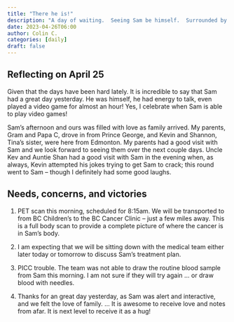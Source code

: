 ```yaml
---
title: "There he is!"
description: "A day of waiting.  Seeing Sam be himself.  Surrounded by loving family."
date: 2023-04-26T06:00
author: Colin C.
categories: [daily]
draft: false
---
```


## Reflecting on April 25

Given that the days have been hard lately. It is incredible to say that Sam had a great day yesterday. He was himself, he had energy to talk, even played a video game for almost an hour! Yes, I celebrate when Sam is able to play video games!

Sam's afternoon and ours was filled with love as family arrived. My parents, Gram and Papa C, drove in from Prince George, and Kevin and Shannon, Tina's sister, were here from Edmonton. My parents had a good visit with Sam and we look forward to seeing them over the next couple days. Uncle Kev and Auntie Shan had a good visit with Sam in the evening when, as always, Kevin attempted his jokes trying to get Sam to crack; this round went to Sam -- though I definitely had some good laughs.

## Needs, concerns, and victories

1.  PET scan this morning, scheduled for 8:15am. We will be transported to from BC Children's to the BC Cancer Clinic -- just a few miles away. This is a full body scan to provide a complete picture of where the cancer is in Sam's body.

2.  I am expecting that we will be sitting down with the medical team either later today or tomorrow to discuss Sam's treatment plan.

3.  PICC trouble.  The team was not able to draw the routine blood sample from Sam this morning. I am not sure if they will try again ... or draw blood with needles.

4.  Thanks for an great day yesterday, as Sam was alert and interactive, and we felt the love of family. ... It is awesome to receive love and notes from afar. It is next level to receive it as a hug!
